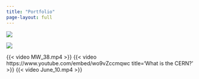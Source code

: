 ```yaml
--- 
title: "Portfolio"
page-layout: full
---
```

::: {layout-ncol=2}

![](Trending.jpg)

![](Budget.jpg)

:::

::: {layout-ncol=2}

{{< video MW_38.mp4 >}}
{{< video https://www.youtube.com/embed/wo9vZccmqwc 
    title='What is the CERN?' 
>}}
{{< video June_10.mp4 >}}

:::
